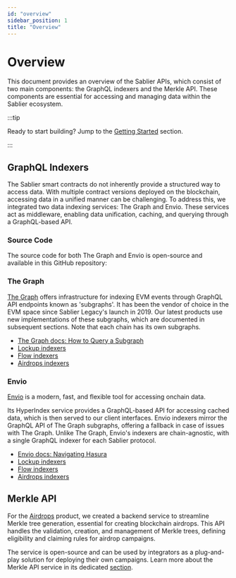 ```yaml
---
id: "overview"
sidebar_position: 1
title: "Overview"
---
```



# Overview

This document provides an overview of the Sablier APIs, which consist of two main components: the GraphQL indexers and the Merkle API. These components are essential for accessing and managing data within the Sablier ecosystem.

:::tip

Ready to start building? Jump to the [Getting Started](/api/getting-started) section.

:::

## GraphQL Indexers

The Sablier smart contracts do not inherently provide a structured way to access data. With multiple contract versions deployed on the blockchain, accessing data in a unified manner can be challenging. To address this, we integrated two data indexing services: The Graph and Envio. These services act as middleware, enabling data unification, caching, and querying through a GraphQL-based API.

### Source Code

The source code for both The Graph and Envio is open-source and available in this GitHub repository:

<LinkPreviewIndexers />

### The Graph

[The Graph](https://thegraph.com/) offers infrastructure for indexing EVM events through GraphQL API endpoints known as 'subgraphs'. It has been the vendor of choice in the EVM space since Sablier Legacy's launch in 2019. Our latest products use new implementations of these subgraphs, which are documented in subsequent sections. Note that each chain has its own subgraphs.

- [The Graph docs: How to Query a Subgraph](https://thegraph.com/docs/en/subgraphs/querying/introduction/)
- [Lockup indexers](/api/lockup/indexers#the-graph)
- [Flow indexers](/api/lockup/indexers#the-graph)
- [Airdrops indexers](/api/airdrops/indexers#the-graph)

### Envio

[Envio](https://envio.dev) is a modern, fast, and flexible tool for accessing onchain data.

Its HyperIndex service provides a GraphQL-based API for accessing cached data, which is then served to our client interfaces. Envio indexers mirror the GraphQL API of The Graph subgraphs, offering a fallback in case of issues with The Graph. Unlike The Graph, Envio's indexers are chain-agnostic, with a single GraphQL indexer for each Sablier protocol.

- [Envio docs: Navigating Hasura](https://docs.envio.dev/docs/HyperIndex/navigating-hasura)
- [Lockup indexers](/api/lockup/indexers#envio)
- [Flow indexers](/api/lockup/indexers#envio)
- [Airdrops indexers](/api/airdrops/indexers#envio)

## Merkle API

For the [Airdrops](/apps/features/airdrops) product, we created a backend service to streamline Merkle tree generation, essential for creating blockchain airdrops. This API handles the validation, creation, and management of Merkle trees, defining eligibility and claiming rules for airdrop campaigns.

The service is open-source and can be used by integrators as a plug-and-play solution for deploying their own campaigns. Learn more about the Merkle API service in its dedicated [section](/api/airdrops/merkle-api/overview).

<LinkPreviewMerkleAPI />
